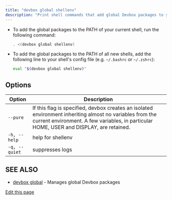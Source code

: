 ```yaml
---
title: "devbox global shellenv"
description: "Print shell commands that add global Devbox packages to your PATH"
---
```


- To add the global packages to the PATH of your current shell, run the following command:

  ```bash
  . <(devbox global shellenv)
  ```

- To add the global packages to the PATH of all new shells, add the following line to your shell's
  config file (e.g. `~/.bashrc` or `~/.zshrc`):

  ```bash
  eval "$(devbox global shellenv)"
  ```

## Options[​](#options "Direct link to Options")

| Option        | Description                                                                                                                                                                                         |
| ------------- | --------------------------------------------------------------------------------------------------------------------------------------------------------------------------------------------------- |
| `--pure`      | If this flag is specified, devbox creates an isolated environment inheriting almost no variables from the current environment. A few variables, in particular HOME, USER and DISPLAY, are retained. |
| `-h, --help`  | help for shellenv                                                                                                                                                                                   |
| `-q, --quiet` | suppresses logs                                                                                                                                                                                     |

## SEE ALSO[​](#see-also "Direct link to SEE ALSO")

- [devbox global](/docs/devbox/devbox_global/) - Manages global Devbox packages

[Edit this page](https://github.com/jetify-com/devbox/tree/main/docs/app/docs/cli_reference/devbox_global_shellenv.md)
